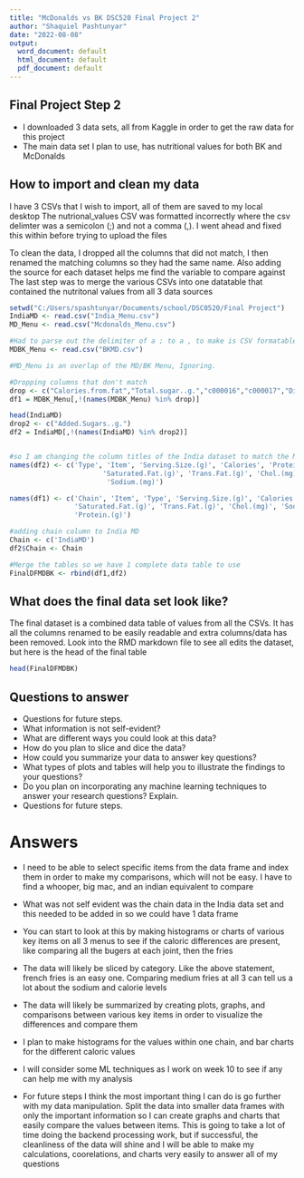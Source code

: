 ---
title: "McDonalds vs BK DSC520 Final Project 2"
author: "Shaquiel Pashtunyar"
date: "2022-08-08"
output:
  word_document: default
  html_document: default
  pdf_document: default
---

## Final Project Step 2

* I downloaded 3 data sets, all from Kaggle in order to get the raw data for this project
* The main data set I plan to use, has nutritional values for both BK and McDonalds

## How to import and clean my data
I have 3 CSVs that I wish to import, all of them are saved to my local desktop
The nutrional_values CSV was formatted incorrectly where the csv delimter was a semicolon (;) 
and not a comma (,). I went ahead and fixed this within before trying to upload the files

To clean the data, I dropped all the columns that did not match, I then renamed the matching columns so they had the same name.
Also adding the source for each dataset helps me find the variable to compare against
The last step was to merge the various CSVs into one datatable that contained the nutritonal values from all 3 data sources

```{r DataFrames, include=FALSE}
setwd("C:/Users/spashtunyar/Documents/school/DSC0520/Final Project")
IndiaMD <- read.csv("India_Menu.csv")
MD_Menu <- read.csv("Mcdonalds_Menu.csv")

#Had to parse out the delimiter of a ; to a , to make is CSV formatable 
MDBK_Menu <- read.csv("BKMD.csv")

#MD_Menu is an overlap of the MD/BK Menu, Ignoring.

#Dropping columns that don't match
drop <- c("Calories.from.fat","Total.sugar..g.","c000016","c000017","Dietary.Fiber..g.")
df1 = MDBK_Menu[,!(names(MDBK_Menu) %in% drop)]

head(IndiaMD)
drop2 <- c("Added.Sugars..g.")
df2 = IndiaMD[,!(names(IndiaMD) %in% drop2)]


#so I am changing the column titles of the India dataset to match the MDBK one for comparison, also renaming MDBK for comparison
names(df2) <- c('Type', 'Item', 'Serving.Size.(g)', 'Calories', 'Protein.(g)', 'Total.Fat.(g)', 
                       'Saturated.Fat.(g)', 'Trans.Fat.(g)', 'Chol.(mg)', 'Total.Carb (g)', 'Total.Sugar.(g)',
                        'Sodium.(mg)')

names(df1) <- c('Chain', 'Item', 'Type', 'Serving.Size.(g)', 'Calories', 'Total.Fat.(g)', 
                'Saturated.Fat.(g)', 'Trans.Fat.(g)', 'Chol.(mg)', 'Sodium.(mg)','Total.Carb (g)', 'Total.Sugar.(g)',
                'Protein.(g)')

#adding chain column to India MD
Chain <- c('IndiaMD')           
df2$Chain <- Chain

#Merge the tables so we have 1 complete data table to use
FinalDFMDBK <- rbind(df1,df2)
```

## What does the final data set look like?
The final dataset is a combined data table of values from all the CSVs. It has all the columns renamed to be easily readable and extra columns/data has been removed.
Look into the RMD markdown file to see all edits the dataset, but here is the head of the final table

```{r FinalDFMDBK, echo=FALSE}
head(FinalDFMDBK)
```

## Questions to answer
* Questions for future steps.
* What information is not self-evident?
* What are different ways you could look at this data?
* How do you plan to slice and dice the data?
* How could you summarize your data to answer key questions?
* What types of plots and tables will help you to illustrate the findings to your questions?
* Do you plan on incorporating any machine learning techniques to answer your research questions? Explain.
* Questions for future steps.

# Answers
* I need to be able to select specific items from the data frame and index them in order to make my comparisons, which will not be easy. I have to find a whooper, big mac, and an indian equivalent to compare

* What was not self evident was the chain data in the India data set and this needed to be added in so we could have 1 data frame

* You can start to look at this by making histograms or charts of various key items on all 3 menus to see if the caloric differences are present, like comparing all the bugers at each joint, then the fries

* The data will likely be sliced by category. Like the above statement, french fries is an easy one. Comparing medium fries at all 3 can tell us a lot about the sodium and calorie levels

* The data will likely be summarized by creating plots, graphs, and comparisons between various key items in order to visualize the differences and compare them

* I plan to make histograms for the values within one chain, and bar charts for the different caloric values

* I will consider some ML techniques as I work on week 10 to see if any can help me with my analysis

* For future steps I think the most important thing I can do is go further with my data manipulation. Split the data into smaller data frames with only the important information so I can create graphs and charts that easily compare the values between items. This is going to take a lot of time doing the backend processing work, but if successful, the cleanliness of the data will shine and I will be able to make my calculations, coorelations, and charts very easily to answer all of my questions